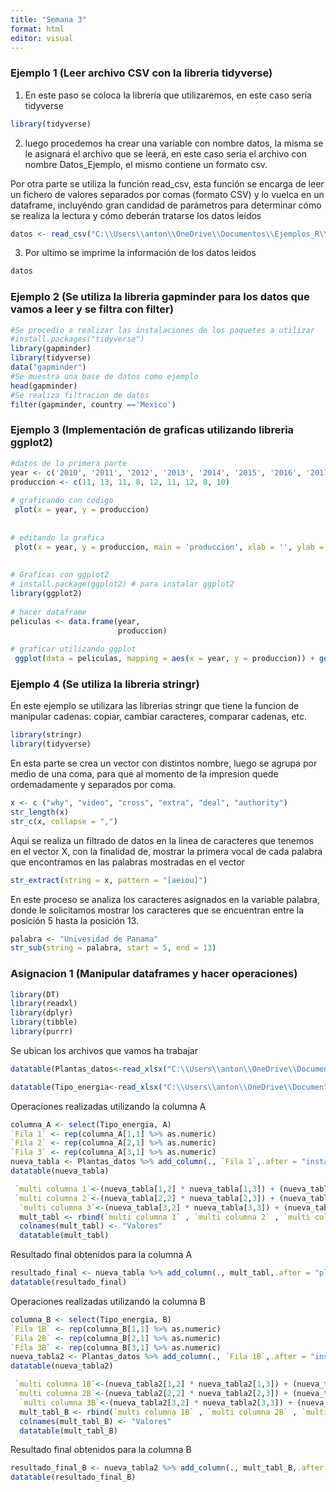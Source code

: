 ```yaml
---
title: "Semana 3"
format: html
editor: visual
---
```


### Ejemplo 1 (Leer archivo CSV con la libreria tidyverse)

1.  En este paso se coloca la librería que utilizaremos, en este caso sería tidyverse

```r
library(tidyverse)
```

2.  luego procedemos ha crear una variable con nombre datos, la misma se le asignará el archivo que se leerá, en este caso sería el archivo con nombre Datos_Ejemplo, el mismo contiene un formato csv.

Por otra parte se utiliza la función read_csv, esta función se encarga de leer un fichero de valores separados por comas (formato CSV) y lo vuelca en un dataframe, incluyéndo gran candidad de parámetros para determinar cómo se realiza la lectura y cómo deberán tratarse los datos leídos

```r
datos <- read_csv("C:\\Users\\anton\\OneDrive\\Documentos\\Ejemplos_R\\Datos_Ejemplo.csv")
```

3.  Por ultimo se imprime la información de los datos leidos

```r
datos
```

### Ejemplo 2 (Se utiliza la libreria gapminder para los datos que vamos a leer y se filtra con filter)

```r
#Se procedio a realizar las instalaciones de los paquetes a utilizar
#install.packages("tidyverse")
library(gapminder)
library(tidyverse)
data("gapminder")
#Se muestra una base de datos como ejemplo
head(gapminder)
#Se realiza filtracion de datos
filter(gapminder, country =='Mexico')
```

### Ejemplo 3 (Implementación de graficas utilizando libreria ggplot2)

```r
#datos de la primera parte
year <- c('2010', '2011', '2012', '2013', '2014', '2015', '2016', '2017', '2018')
produccion <- c(11, 13, 11, 8, 12, 11, 12, 8, 10)
 
# graficando con codigo
 plot(x = year, y = produccion)
 
 
# editando la grafica
 plot(x = year, y = produccion, main = 'produccion', xlab = '', ylab = '', col =  'cornflowerblue', pch = 16, panel.first = grid ())
 
 
# Graficas con ggplot2
# install.package(ggplot2) # para instalar ggplot2
library(ggplot2)
 
# hacer dataframe
peliculas <- data.frame(year, 
                        produccion)
 
# graficar utilizando ggplot
 ggplot(data = peliculas, mapping = aes(x = year, y = produccion)) + geom_point() + labs(title = 'produccion')
```

### Ejemplo 4 (Se utiliza la libreria stringr)

En este ejemplo se utilizara las librerias stringr que tiene la funcion de manipular cadenas: copiar, cambiar caracteres, comparar cadenas, etc.

```r
library(stringr)
library(tidyverse)
```

En esta parte se crea un vector con distintos nombre, luego se agrupa por medio de una coma, para que al momento de la impresion quede ordemadamente y separados por coma.

```r
x <- c ("why", "video", "cross", "extra", "deal", "authority")
str_length(x)
str_c(x, collapse = ",")
```

Aqui se realiza un filtrado de datos en la linea de caracteres que tenemos en el vector X, con la finalidad de, mostrar la primera vocal de cada palabra que encontramos en las palabras mostradas en el vector

```r
str_extract(string = x, pattern = "[aeiou]")
```

En este proceso se analiza los caracteres asignados en la variable palabra, donde le solicitamos mostrar los caracteres que se encuentran entre la posición 5 hasta la posición 13.

```r
palabra <- "Univesidad de Panama"
str_sub(string = palabra, start = 5, end = 13)
```

### Asignacion 1 (Manipular dataframes y hacer operaciones)

```r
library(DT)
library(readxl)
library(dplyr)
library(tibble)
library(purrr)
```

Se ubican los archivos que vamos ha trabajar

```r
datatable(Plantas_datos<-read_xlsx("C:\\Users\\anton\\OneDrive\\Documentos\\Ejemplos_R\\datos_asignacion_2_data_1.xlsx"))

datatable(Tipo_energia<-read_xlsx("C:\\Users\\anton\\OneDrive\\Documentos\\Ejemplos_R\\datos_asignacion_2_data_2.xlsx"))
```
Operaciones realizadas utilizando la columna A

```r
columna_A <- select(Tipo_energia, A)
`Fila 1` <- rep(columna_A[1,1] %>% as.numeric)
`Fila 2` <- rep(columna_A[2,1] %>% as.numeric)
`Fila 3` <- rep(columna_A[3,1] %>% as.numeric)
nueva_tabla <- Plantas_datos %>% add_column(., `Fila 1`,.after = "instalada") %>% add_column(., `Fila 2`,.after = "generacion") %>% add_column(., `Fila 3`,.after = "firme")
datatable(nueva_tabla)
```

```r
 `multi columna 1`<-(nueva_tabla[1,2] * nueva_tabla[1,3]) + (nueva_tabla[1,4] * nueva_tabla[1,5]) + (nueva_tabla[1,6] * nueva_tabla[1,7])
 `multi columna 2`<-(nueva_tabla[2,2] * nueva_tabla[2,3]) + (nueva_tabla[2,4] * nueva_tabla[2,5]) + (nueva_tabla[2,6] * nueva_tabla[2,7])
  `multi columna 3`<-(nueva_tabla[3,2] * nueva_tabla[3,3]) + (nueva_tabla[3,4] * nueva_tabla[3,5]) + (nueva_tabla[3,6] * nueva_tabla[3,7])
  mult_tabl <- rbind(`multi columna 1` , `multi columna 2` , `multi columna 3`)
  colnames(mult_tabl) <- "Valores"
  datatable(mult_tabl)
```

Resultado final obtenidos para la columna A

```r
resultado_final <- nueva_tabla %>% add_column(., mult_tabl,.after = "planta")
datatable(resultado_final)
```

Operaciones realizadas utilizando la columna B

```r
columna_B <- select(Tipo_energia, B)
`Fila 1B` <- rep(columna_B[1,1] %>% as.numeric)
`Fila 2B` <- rep(columna_B[2,1] %>% as.numeric)
`Fila 3B` <- rep(columna_B[3,1] %>% as.numeric)
nueva_tabla2 <- Plantas_datos %>% add_column(., `Fila 1B`,.after = "instalada") %>% add_column(., `Fila 2B`,.after = "generacion") %>% add_column(., `Fila 3B`,.after = "firme")
datatable(nueva_tabla2)
```

```r
 `multi columna 1B`<-(nueva_tabla2[1,2] * nueva_tabla2[1,3]) + (nueva_tabla2[1,4] * nueva_tabla2[1,5]) + (nueva_tabla2[1,6] * nueva_tabla2[1,7])
 `multi columna 2B`<-(nueva_tabla2[2,2] * nueva_tabla2[2,3]) + (nueva_tabla2[2,4] * nueva_tabla2[2,5]) + (nueva_tabla2[2,6] * nueva_tabla2[2,7])
  `multi columna 3B`<-(nueva_tabla2[3,2] * nueva_tabla2[3,3]) + (nueva_tabla2[3,4] * nueva_tabla2[3,5]) + (nueva_tabla2[3,6] * nueva_tabla2[3,7])
  mult_tabl_B <- rbind(`multi columna 1B` , `multi columna 2B` , `multi columna 3B`)
  colnames(mult_tabl_B) <- "Valores"
  datatable(mult_tabl_B)
```

Resultado final obtenidos para la columna B

```r
resultado_final_B <- nueva_tabla2 %>% add_column(., mult_tabl_B,.after = "planta")
datatable(resultado_final_B)
```
